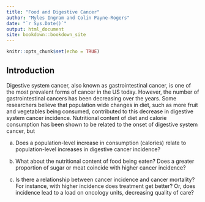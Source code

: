 ```yaml
---
title: "Food and Digestive Cancer"
author: "Myles Ingram and Colin Payne-Rogers"
date: "`r Sys.Date()`"
output: html_document
site: bookdown::bookdown_site
---
```


```r
knitr::opts_chunk$set(echo = TRUE)
```

## Introduction

Digestive system cancer, also known as gastrointestinal cancer, is one of the most prevalent forms of cancer in the US today. However, the number of gastrointestinal cancers has been decreasing over the years. Some researchers believe that population wide changes in diet, such as more fruit and vegetables being consumed, contributed to this decrease in digestive system cancer incidence. Nutritional content of diet and calorie consumption has been shown to be related to the onset of digestive system cancer, but 

a) Does a population-level increase in consumption (calories) relate to population-level increases in digestive cancer incidence?

b) What about the nutritional content of food being eaten? Does a greater proportion of sugar or meat coincide with higher cancer incidence?

c) Is there a relationship between cancer incidence and cancer mortality? For instance, with higher incidence does treatment get better? Or, does incidence lead to a load on oncology units, decreasing quality of care?
